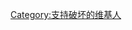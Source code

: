 {{Userbox
|border-c=#000
|border-s=1
|id-c=#e0ffff
|id-s=2
|info-c=#FFFFFF
|info-s=9
|info-fc=#000000
|id=<!-- 檔案不存在 [[File:???!!!|45px+56px]] -->
|info=该用户认为[[Wikipedia:破坏|破坏]][[维基百科]]能使之变得成熟。}}[[Category:支持破坏的维基人]]<noinclude></noinclude>
